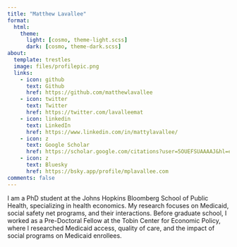 ```yaml
---
title: "Matthew Lavallee"
format: 
  html:
    theme:
      light: [cosmo, theme-light.scss]
      dark: [cosmo, theme-dark.scss]
about:
  template: trestles
  image: files/profilepic.png
  links:
    - icon: github
      text: Github
      href: https://github.com/matthewlavallee
    - icon: twitter
      text: Twitter
      href: https://twitter.com/lavalleemat
    - icon: linkedin
      text: LinkedIn
      href: https://www.linkedin.com/in/mattylavallee/
    - icon: z
      text: Google Scholar
      href: https://scholar.google.com/citations?user=5OUEFSUAAAAJ&hl=en
    - icon: z
      text: Bluesky
      href: https://bsky.app/profile/mplavallee.com
comments: false
---
```


I am a PhD student at the Johns Hopkins Bloomberg School of Public Health, specializing in health economics. My research focuses on Medicaid, social safety net programs, and their interactions. Before graduate school, I worked as a Pre-Doctoral Fellow at the Tobin Center for Economic Policy, where I researched Medicaid access, quality of care, and the impact of social programs on Medicaid enrollees.
